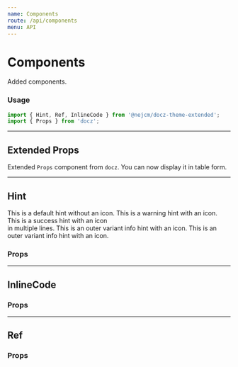 ```yaml
---
name: Components
route: /api/components
menu: API
---
```



# Components

Added components.

### Usage

```jsx
import { Hint, Ref, InlineCode } from '@nejcm/docz-theme-extended';
import { Props } from 'docz';
```

<hr />

## Extended Props

Extended `Props` component from `docz`. You can now display it in table form.

<Playground>
  <Props table={true} of={Ref} />
</Playground>

<hr />

## Hint

<Playground>
  <Hint icon={false}>This is a default hint without an icon.</Hint>
  <Hint type="warning">This is a warning hint with an icon.</Hint>
  <Hint type="success">
    This is a success hint with an icon
    <br />
    in multiple lines.
  </Hint>
  <Hint type="info" variant="outer">
    This is an outer variant info hint with an icon.
  </Hint>
  <Hint type="danger" variant="outer">
    This is an outer variant info hint with an icon.
  </Hint>
</Playground>

### Props

<Props table={true} of={Hint} />

<hr />

## InlineCode

<Playground>
  <InlineCode children="example code" />
</Playground>

### Props

<Props table={true} of={InlineCode} />

<hr />

## Ref

<Playground>
  <Ref name="Ref to something - introduction" to="/#" />
</Playground>

### Props

<Props table={true} of={Ref} />
